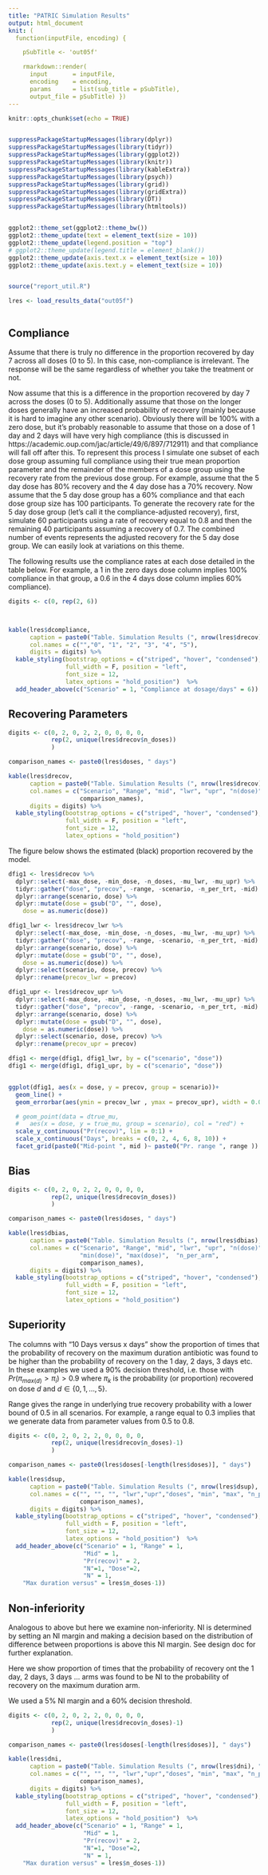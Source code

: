 ```yaml
---
title: "PATRIC Simulation Results"
output: html_document
knit: (
  function(inputFile, encoding) { 

    pSubTitle <- 'out05f'

    rmarkdown::render( 
      input       = inputFile, 
      encoding    = encoding, 
      params      = list(sub_title = pSubTitle),      
      output_file = pSubTitle) })
---
```


```r
knitr::opts_chunk$set(echo = TRUE)


suppressPackageStartupMessages(library(dplyr))
suppressPackageStartupMessages(library(tidyr))
suppressPackageStartupMessages(library(ggplot2))
suppressPackageStartupMessages(library(knitr))
suppressPackageStartupMessages(library(kableExtra))
suppressPackageStartupMessages(library(psych))
suppressPackageStartupMessages(library(grid))
suppressPackageStartupMessages(library(gridExtra))
suppressPackageStartupMessages(library(DT))
suppressPackageStartupMessages(library(htmltools))


ggplot2::theme_set(ggplot2::theme_bw())
ggplot2::theme_update(text = element_text(size = 10))
ggplot2::theme_update(legend.position = "top")
# ggplot2::theme_update(legend.title = element_blank())
ggplot2::theme_update(axis.text.x = element_text(size = 10))
ggplot2::theme_update(axis.text.y = element_text(size = 10))


source("report_util.R")

```

```r



lres <- load_results_data("out05f")



```

## Compliance

Assume that there is truly no difference in the proportion recovered by day 7 across all doses (0 to 5). In this case, non-compliance is irrelevant. The response will be the same regardless of whether you take the treatment or not.

Now assume that this is a difference in the proportion recovered by day 7 across the doses (0 to 5). Additionally assume that those on the longer doses generally have an increased probability of recovery (mainly because it is hard to imagine any other scenario). Obviously there will be 100% with a zero dose, but it's probably reasonable to assume that those on a dose of 1 day and 2 days will have very high compliance (this is discussed in  https://academic.oup.com/jac/article/49/6/897/712911) and that compliance will fall off after this. To represent this process I simulate one subset of each dose group assuming full compliance using their true mean proportion parameter and the remainder of the members of a dose group using the recovery rate from the previous dose group. For example, assume that the 5 day dose has 80% recovery and the 4 day dose has a 70% recovery. Now assume that the 5 day dose group has a 60% compliance and that each dose group size has 100 participants. To generate the recovery rate for the 5 day dose group (let's call it the compliance-adjusted recovery), first, simulate 60 participants using a rate of recovery equal to 0.8 and then the remaining 40 participants assuming a recovery of 0.7. The combined number of events represents the adjusted recovery for the 5 day dose group. We can easily look at variations on this theme.

The following results use the compliance rates at each dose detailed in the table below. For example, a 1 in the zero days dose column implies 100% compliance in that group, a 0.6 in the 4 days dose column implies 60% compliance).

```r
digits <- c(0, rep(2, 6))



kable(lres$dcompliance,
      caption = paste0("Table. Simulation Results (", nrow(lres$drecov), " rows)"),
      col.names = c("","0", "1", "2", "3", "4", "5"),
      digits = digits) %>%
  kable_styling(bootstrap_options = c("striped", "hover", "condensed"),
                full_width = F, position = "left",
                font_size = 12,
                latex_options = "hold_position")  %>%
  add_header_above(c("Scenario" = 1, "Compliance at dosage/days" = 6))


```

## Recovering Parameters

```r
digits <- c(0, 2, 0, 2, 2, 0, 0, 0, 0,
            rep(2, unique(lres$drecov$n_doses))
            )

comparison_names <- paste0(lres$doses, " days")

kable(lres$drecov,
      caption = paste0("Table. Simulation Results (", nrow(lres$drecov), " rows)"),
      col.names = c("Scenario", "Range", "mid", "lwr", "upr", "n(dose)", "min(dose)", "max(dose)",  "n_per_arm", 
                    comparison_names),
      digits = digits) %>%
  kable_styling(bootstrap_options = c("striped", "hover", "condensed"),
                full_width = F, position = "left",
                font_size = 12,
                latex_options = "hold_position") 

```

The figure below shows the estimated (black) proportion recovered by the model.

```r

dfig1 <- lres$drecov %>%
  dplyr::select(-max_dose, -min_dose, -n_doses, -mu_lwr, -mu_upr) %>%
  tidyr::gather("dose", "precov", -range, -scenario, -n_per_trt, -mid) %>%
  dplyr::arrange(scenario, dose) %>%
  dplyr::mutate(dose = gsub("D", "", dose), 
    dose = as.numeric(dose))

dfig1_lwr <- lres$drecov_lwr %>%
  dplyr::select(-max_dose, -min_dose, -n_doses, -mu_lwr, -mu_upr) %>%
  tidyr::gather("dose", "precov", -range, -scenario, -n_per_trt, -mid) %>%
  dplyr::arrange(scenario, dose) %>%
  dplyr::mutate(dose = gsub("D", "", dose), 
    dose = as.numeric(dose)) %>%
  dplyr::select(scenario, dose, precov) %>%
  dplyr::rename(precov_lwr = precov)

dfig1_upr <- lres$drecov_upr %>%
  dplyr::select(-max_dose, -min_dose, -n_doses, -mu_lwr, -mu_upr) %>%
  tidyr::gather("dose", "precov", -range, -scenario, -n_per_trt, -mid) %>%
  dplyr::arrange(scenario, dose) %>%
  dplyr::mutate(dose = gsub("D", "", dose), 
    dose = as.numeric(dose)) %>%
  dplyr::select(scenario, dose, precov) %>%
  dplyr::rename(precov_upr = precov)

dfig1 <- merge(dfig1, dfig1_lwr, by = c("scenario", "dose"))
dfig1 <- merge(dfig1, dfig1_upr, by = c("scenario", "dose"))


ggplot(dfig1, aes(x = dose, y = precov, group = scenario))+
  geom_line() +
  geom_errorbar(aes(ymin = precov_lwr , ymax = precov_upr), width = 0.0) + 

  # geom_point(data = dtrue_mu, 
  #   aes(x = dose, y = true_mu, group = scenario), col = "red") +
  scale_y_continuous("Pr(recov)", lim = 0:1) +
  scale_x_continuous("Days", breaks = c(0, 2, 4, 6, 8, 10)) +
  facet_grid(paste0("Mid-point ", mid )~ paste0("Pr. range ", range ))

```




## Bias

```r
digits <- c(0, 2, 0, 2, 2, 0, 0, 0, 0, 
            rep(2, unique(lres$drecov$n_doses))
            )

comparison_names <- paste0(lres$doses, " days")

kable(lres$dbias,
      caption = paste0("Table. Simulation Results (", nrow(lres$dbias), " rows)"),
      col.names = c("Scenario", "Range", "mid", "lwr", "upr", "n(dose)", 
                    "min(dose)", "max(dose)",  "n_per_arm", 
                    comparison_names),
      digits = digits) %>%
  kable_styling(bootstrap_options = c("striped", "hover", "condensed"),
                full_width = F, position = "left",
                font_size = 12,
                latex_options = "hold_position") 

```


## Superiority

The columns with "10 Days versus x days" show the proportion of times that the probability of recovery on the maximum duration antibiotic was found to be higher than the probability of recovery on the 1 day, 2 days, 3 days etc. In these examples we used a 90% decision threshold, i.e. those with $Pr(\pi_{max(d)} > \pi_i) > 0.9$ where $\pi_k$ is the probability (or proportion) recovered on dose $d$ and $d \in \{0, 1, \dots, 5\}$.

Range gives the range in underlying true recovery probability with a lower bound of 0.5 in all scenarios. For example, a range equal to 0.3 implies that we generate data from parameter values from 0.5 to 0.8.


```r
digits <- c(0, 2, 0, 2, 2, 0, 0, 0, 0, 
            rep(2, unique(lres$drecov$n_doses)-1)
            )

comparison_names <- paste0(lres$doses[-length(lres$doses)], " days")

kable(lres$dsup,
      caption = paste0("Table. Simulation Results (", nrow(lres$dsup), " rows)"),
      col.names = c("", "", "", "lwr","upr","doses", "min", "max", "n_per_trt",
                    comparison_names),
      digits = digits) %>%
  kable_styling(bootstrap_options = c("striped", "hover", "condensed"),
                full_width = F, position = "left",
                font_size = 12,
                latex_options = "hold_position")  %>%
  add_header_above(c("Scenario" = 1, "Range" = 1, 
                     "Mid" = 1, 
                     "Pr(recov)" = 2,
                     "N"=1, "Dose"=2, 
                     "N" = 1,
    "Max duration versus" = lres$n_doses-1))

```

## Non-inferiority

Analogous to above but here we examine non-inferiority. NI is determined by setting an NI margin and making a decision based on the distribution of difference between proportions is above this NI margin. See design doc for further explanation.

Here we show proportion of times that the probability of recovery ont the 1 day, 2 days, 3 days ... arms was found to be NI to the probability of recovery on the maximum duration arm.

We used a 5% NI margin and a 60% decision threshold. 


```r
digits <- c(0, 2, 0, 2, 2, 0, 0, 0, 0, 
            rep(2, unique(lres$drecov$n_doses)-1)
            )

comparison_names <- paste0(lres$doses[-length(lres$doses)], " days")

kable(lres$dni,
      caption = paste0("Table. Simulation Results (", nrow(lres$dni), " rows)"),
      col.names = c("", "", "", "lwr","upr","doses", "min", "max", "n_per_trt",
                    comparison_names),
      digits = digits) %>%
  kable_styling(bootstrap_options = c("striped", "hover", "condensed"),
                full_width = F, position = "left",
                font_size = 12,
                latex_options = "hold_position")  %>%
  add_header_above(c("Scenario" = 1, "Range" = 1, 
                     "Mid" = 1, 
                     "Pr(recov)" = 2,
                     "N"=1, "Dose"=2, 
                     "N" = 1,
    "Max duration versus" = lres$n_doses-1))




```


